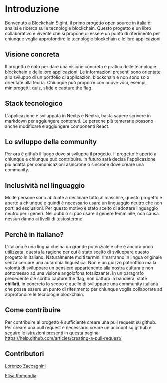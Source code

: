 # Introduzione

Benvenuto a Blockchain Sigint, il primo progetto open source in italia di analisi e ricerca sulle tecnologie blockchain. Questo progetto è un libro collaborativo e vivente che si propone di essere un punto di riferimento per chiunque voglia approfondire le tecnologie blockchain e le loro applicazioni.

## Visione concreta

Il progetto è nato per dare una visione concreta e pratica delle tecnologie blockchain e delle loro applicazioni. Le informazioni presenti sono orientate allo sviluppo di un portfolio di applicazioni blockchain e non sono solo orientate alla teoria. Chiunque può proporre con nuove voci, esempi, miniprogetti, quiz, sfide e capture the flag.

## Stack tecnologico

L'applicazione è sviluppata in Nextjs e Nextra, basta sapere scrivere in markdown per aggiungere contenuti. Le persone più temerarie possono anche modificare e aggiungere componenti React.

## Lo sviluppo della community

Per ora è github il luogo dove si sviluppa il progetto. Il progetto è aperto a chiunque e chiunque può contribuire. In futuro sarà decisa l'applicazione più adatta per comunicazioni asincrone o sincrone dove creare una community.

## Inclusività nel linguaggio

Molte persone sono abituate a declinare tutto al maschile, questo progetto è aperto a chiunque e quindi è necessario usare un linguaggio neutro che non porti ad esclusioni. Per questo motivo è stato scelto di adottare linguaggio neutro per i generi. Nel dubbio si può usare il genere femminile, non causa nessun danno ai livelli di testosterone.

## Perchè in italiano?

L'italiano è una lingua che ha un grande potenziale e che è ancora poco utilizzata. questa la ragione per cui è stato scelto di sviluppare questo progetto in italiano. Naturalmente molti termini rimarranno in lingua originale senza cercare una autarchia linguistica. Non è un guizzo patriottico ma la volontà di sviluppare un pensiero appartenente alla nostra cultura e non sottomesso ad una visione angolofona totalizzante. In un paragrafo precedente c'è scritto capture the flag, non cattura la bandiera, state **chillati**, in concreto lo scopo è quello di sviluppare una community italiana che possa essere un punto di riferimento per chiunque voglia collaborare ad approfondire le tecnologie blockchain.

## Come contribuire

Per contribuire al progetto è sufficiente creare una pull request su github. Per creare una pull request è necessario creare un account su github e seguire le istruzioni presenti in questa pagina: https://help.github.com/articles/creating-a-pull-request/

## Contributori

[Lorenzo Zaccagnini](https://lorenzozaccagnini.it/)

[Elisa Romondia](https://www.linkedin.com/in/elisa-romondia/)

